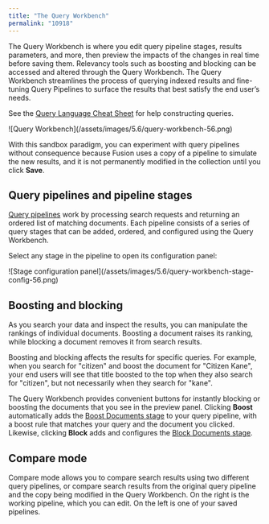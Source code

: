 ```yaml
---
title: "The Query Workbench"
permalink: "10918"
---
```


The Query Workbench is where you edit query pipeline stages, results parameters, and more, then preview the impacts of the changes in real time before saving them. Relevancy tools such as boosting and blocking can be accessed and altered through the Query Workbench. The Query Workbench streamlines the process of querying indexed results and fine-tuning Query Pipelines to surface the results that best satisfy the end user’s needs.

See the [Query Language Cheat Sheet](/fusion/5.9/199/solr-query-language-cheat-sheet) for help constructing queries.

<Frame>![Query Workbench](/assets/images/5.6/query-workbench-56.png)</Frame>

With this sandbox paradigm, you can experiment with query pipelines without consequence because Fusion uses a copy of a pipeline to simulate the new results, and it is not permanently modified in the collection until you click **Save**.

## Query pipelines and pipeline stages

[Query pipelines](/fusion/5.9/173/query-pipelines) work by processing search requests and returning an ordered list of matching documents. Each pipeline consists of a series of query stages that can be added, ordered, and configured using the Query Workbench.

Select any stage in the pipeline to open its configuration panel:

<Frame>![Stage configuration panel](/assets/images/5.6/query-workbench-stage-config-56.png)</Frame>

## Boosting and blocking

As you search your data and inspect the results, you can manipulate the rankings of individual documents. Boosting a document raises its ranking, while blocking a document removes it from search results.

Boosting and blocking affects the results for specific queries. For example, when you search for "citizen" and boost the document for "Citizen Kane", your end users will see that title boosted to the top when they also search for "citizen", but not necessarily when they search for "kane".

The Query Workbench provides convenient buttons for instantly blocking or boosting the documents that you see in the preview panel. Clicking **Boost** automatically adds the [Boost Documents stage](/fusion/5.9/536/boost-documents-stage) to your query pipeline, with a boost rule that matches your query and the document you clicked. Likewise, clicking **Block** adds and configures the [Block Documents stage](/fusion/5.9/259/block-documents-stage).

## Compare mode

Compare mode allows you to compare search results using two different query pipelines, or compare search results from the original query pipeline and the copy being modified in the Query Workbench. On the right is the working pipeline, which you can edit. On the left is one of your saved pipelines.